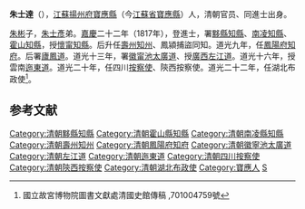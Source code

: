'''朱士達'''（{{bd|18世纪|？|1854年|catIdx=Z}}），[[江蘇|江蘇]][[揚州府|揚州府]][[寶應縣|寶應縣]]（今[[江蘇省|江蘇省]][[寶應縣|寶應縣]]）人，清朝官员、同進士出身。

[[朱彬_(训诂学家)|朱彬]]子，[[朱士彥|朱士彥]]弟。[[嘉慶|嘉慶]]二十二年（1817年），登進士，署[[黟縣|黟縣]][[知縣|知縣]]、[[南凌縣|南凌]][[知縣|知縣]]、[[霍山縣|霍山]][[知縣|知縣]]，授[[懷甯縣|懷甯]][[知縣|知縣]]。后升任[[壽州|壽州]][[知州|知州]]、鳳潁捕盜同知。道光九年，任[[鳳陽府|鳳陽府]][[知府|知府]]。后署[[廬鳳道|廬鳳道]]。道光十三年，署[[徽甯池太廣道|徽甯池太廣道]]、授[[廣西左江道|廣西左江道]]。道光十六年，授雲南[[迤東道|迤東道]]。道光二十年，任四川[[按察使|按察使]]、陝西按察使。道光二十二年，任湖北布政使<ref>國立故宮博物院圖書文獻處清國史館傳稿 ,701004759號</ref>。

==参考文献==
{{reflist}}

{{嘉慶二十二年丁丑科殿試金榜}}
{{清朝官员小作品}}
{{DEFAULTSORT:Zhu朱}}
[[Category:清朝黟縣知縣|Category:清朝黟縣知縣]]
[[Category:清朝霍山縣知縣|Category:清朝霍山縣知縣]]
[[Category:清朝南凌縣知縣|Category:清朝南凌縣知縣]]
[[Category:清朝壽州知州|Category:清朝壽州知州]]
[[Category:清朝鳳陽府知府|Category:清朝鳳陽府知府]]
[[Category:清朝徽寧池太廣道|Category:清朝徽寧池太廣道]]
[[Category:清朝左江道|Category:清朝左江道]]
[[Category:清朝迤東道|Category:清朝迤東道]]
[[Category:清朝四川按察使|Category:清朝四川按察使]]
[[Category:清朝陝西按察使|Category:清朝陝西按察使]]
[[Category:清朝湖北布政使|Category:清朝湖北布政使]]
[[Category:寶應人|Category:寶應人]]
[[Category:朱姓|S]]
